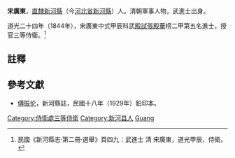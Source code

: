 '''宋廣東'''，[[直隸|直隸]][[新河縣|新河縣]]（今[[河北省|河北省]][[新河縣|新河縣]]）人。清朝軍事人物，武進士出身。

道光二十四年（1844年），宋廣東中式甲辰科武[[殿試|殿試]][[張殿華|張殿華]]榜二甲第五名進士，授官三等侍衛。<ref>民國《新河縣志·第二冊·選舉》頁四九：武進士 清 宋廣東，道光甲辰，侍衛。</ref>

==註釋==
{{reflist}}

==參考文獻==
*[[傅振伦|傅振伦]]，新河縣誌，民國十八年（1929年）鉛印本。

{{道光二十四年甲辰科武殿試金榜}}
{{DEFAULTSORT:Song宋}}
[[Category:侍衛處三等侍衛|Category:侍衛處三等侍衛]]
[[Category:新河县人|Category:新河县人]]
[[Category:宋姓|Guang]]